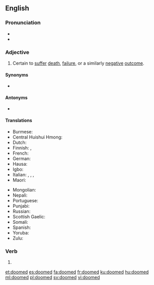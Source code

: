 ==English==

===Pronunciation===
* {{IPA|/duːmd/|lang=en}}
* {{audio|en-us-doomed.ogg|Audio (US)|lang=en}}

===Adjective===
{{en-adj}}

# Certain to [[suffer]] [[death]], [[failure]], or a similarly [[negative]] [[outcome]].

====Synonyms====
* {{l|en|cursed}}

====Antonyms====
* {{l|en|blessed}}

====Translations====
{{trans-top|certain to suffer death, failure, or a similarly negative outcome}}
* Burmese: {{t|my|ခြော|tr=hkyaww}}
* Central Huishui Hmong: {{t|hmc|itbxhi}}
* Dutch: {{t+|nl|gedoemd}}
* Finnish: {{t+|fi|tuomittu}}, {{t|fi|tuhon oma}}
* French: {{t+|fr|condamné}}
* German: {{t+|de|verurteilt}}
* Hausa: {{t|ha|wanzuwa}}
* Igbo: {{t|ig|idikwe}}
* Italian: {{t+|it|condannato|m}}, {{t+|it|condannata|f}}, {{t+|it|spacciato|m}}, {{t+|it|spacciata|f}}
* Maori: {{t|mi|meake}}
{{trans-mid}}
* Mongolian: {{t|mn|хувь тавилан|sc=Cyrl}}
* Nepali: {{t|ne|बर्बाद|tr=barbāda|sc=Deva}}
* Portuguese: {{t+|pt|condenado}}
* Punjabi: {{t|pa|ਤਬਾਹ ਕਰ ਦਿੱਤੀ|tr=tabāha kara ditī|sc=Guru}}
* Russian: {{t+|ru|обречённый}}
* Scottish Gaelic: {{t|gd|an dàn}}
* Somali: {{t|so|dhegjar}}
* Spanish: {{t+|es|condenado}}
* Yoruba: {{t|yo|ijakule}}
* Zulu: {{t|zu|owawuzobhujiswa}}
{{trans-bottom}}

===Verb===
{{head|en|verb form}}

# {{en-past of|doom}}

[[et:doomed]]
[[es:doomed]]
[[fa:doomed]]
[[fr:doomed]]
[[ku:doomed]]
[[hu:doomed]]
[[ml:doomed]]
[[pl:doomed]]
[[sv:doomed]]
[[vi:doomed]]